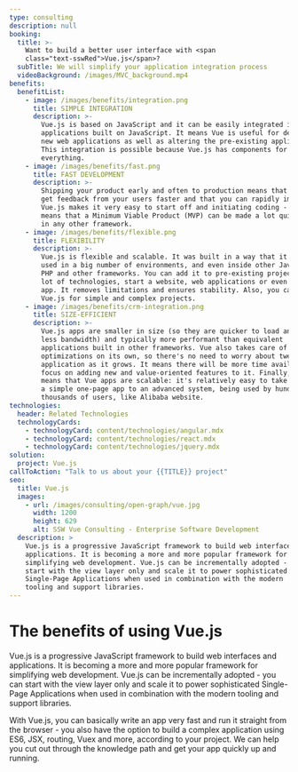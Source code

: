 ```yaml
---
type: consulting
description: null
booking:
  title: >-
    Want to build a better user interface with <span
    class="text-sswRed">Vue.js</span>?
  subTitle: We will simplify your application integration process
  videoBackground: /images/MVC_background.mp4
benefits:
  benefitList:
    - image: /images/benefits/integration.png
      title: SIMPLE INTEGRATION
      description: >-
        Vue.js is based on JavaScript and it can be easily integrated into other
        applications built on JavaScript. It means Vue is useful for developing
        new web applications as well as altering the pre-existing applications.
        This integration is possible because Vue.js has components for
        everything.
    - image: /images/benefits/fast.png
      title: FAST DEVELOPMENT
      description: >-
        Shipping your product early and often to production means that you will
        get feedback from your users faster and that you can rapidly improve it.
        Vue.js makes it very easy to start off and initiating coding - which
        means that a Minimum Viable Product (MVP) can be made a lot quicker than
        in any other framework.
    - image: /images/benefits/flexible.png
      title: FLEXIBILITY
      description: >-
        Vue.js is flexible and scalable. It was built in a way that it can be
        used in a big number of environments, and even inside other JavaScript,
        PHP and other frameworks. You can add it to pre-existing projects in a
        lot of technologies, start a website, web applications or even a native
        app. It removes limitations and ensures stability. Also, you can use
        Vue.js for simple and complex projects.
    - image: /images/benefits/crm-integration.png
      title: SIZE-EFFICIENT
      description: >-
        Vue.js apps are smaller in size (so they are quicker to load and use
        less bandwidth) and typically more performant than equivalent
        applications built in other frameworks. Vue also takes care of a lot of
        optimizations on its own, so there's no need to worry about tweaking the
        application as it grows. It means there will be more time available to
        focus on adding new and value-oriented features to it. Finally, it also
        means that Vue apps are scalable: it's relatively easy to take them from
        a simple one-page app to an advanced system, being used by hundreds of
        thousands of users, like Alibaba website.
technologies:
  header: Related Technologies
  technologyCards:
    - technologyCard: content/technologies/angular.mdx
    - technologyCard: content/technologies/react.mdx
    - technologyCard: content/technologies/jquery.mdx
solution:
  project: Vue.js
callToAction: "Talk to us about your {{TITLE}} project"
seo:
  title: Vue.js
  images:
    - url: /images/consulting/open-graph/vue.jpg
      width: 1200
      height: 629
      alt: SSW Vue Consulting - Enterprise Software Development
  description: >
    Vue.js is a progressive JavaScript framework to build web interfaces and 
    applications. It is becoming a more and more popular framework for 
    simplifying web development. Vue.js can be incrementally adopted - you can 
    start with the view layer only and scale it to power sophisticated 
    Single-Page Applications when used in combination with the modern 
    tooling and support libraries.
---
```


# The benefits of using **Vue.js**

<VideoEmbed url="https://www.youtube.com/watch?v=p1iLqZnZPdo" />

Vue.js is a progressive JavaScript framework to build web interfaces and applications. It is becoming a more and more popular framework for simplifying web development. Vue.js can be incrementally adopted - you can start with the view layer only and scale it to power sophisticated Single-Page Applications when used in combination with the modern tooling and support libraries.

With Vue.js, you can basically write an app very fast and run it straight from the browser - you also have the option to build a complex application using ES6, JSX, routing, Vuex and more, according to your project. We can help you cut out through the knowledge path and get your app quickly up and running.

